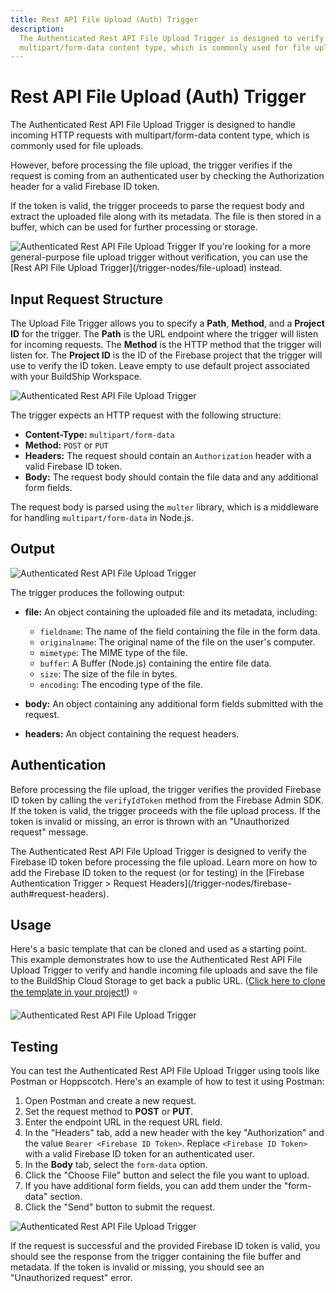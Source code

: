 ```yaml
---
title: Rest API File Upload (Auth) Trigger
description:
  The Authenticated Rest API File Upload Trigger is designed to verify and handle incoming HTTP requests with
  multipart/form-data content type, which is commonly used for file uploads.
---
```



# Rest API File Upload (Auth) Trigger

The Authenticated Rest API File Upload Trigger is designed to handle incoming HTTP requests with multipart/form-data
content type, which is commonly used for file uploads.

However, before processing the file upload, the trigger verifies if the request is coming from an authenticated user by
checking the Authorization header for a valid Firebase ID token.

If the token is valid, the trigger proceeds to parse the request body and extract the uploaded file along with its
metadata. The file is then stored in a buffer, which can be used for further processing or storage.

<Image src={fbFileUpload1} alt='Authenticated Rest API File Upload Trigger' width={1200} />

<Callout>
  If you're looking for a more general-purpose file upload trigger without verification, you can use the [Rest API File
  Upload Trigger](/trigger-nodes/file-upload) instead.
</Callout>

## Input Request Structure

The Upload File Trigger allows you to specify a **Path**, **Method**, and a **Project ID** for the trigger. The **Path**
is the URL endpoint where the trigger will listen for incoming requests. The **Method** is the HTTP method that the
trigger will listen for. The **Project ID** is the ID of the Firebase project that the trigger will use to verify the ID
token. Leave empty to use default project associated with your BuildShip Workspace.

<Image src={fbFileUpload2} alt='Authenticated Rest API File Upload Trigger' width={1200} />

The trigger expects an HTTP request with the following structure:

- **Content-Type:** `multipart/form-data`
- **Method:** `POST` or `PUT`
- **Headers:** The request should contain an `Authorization` header with a valid Firebase ID token.
- **Body:** The request body should contain the file data and any additional form fields.

The request body is parsed using the `multer` library, which is a middleware for handling `multipart/form-data` in
Node.js.

## Output

<Image src={fbFileUpload3} alt='Authenticated Rest API File Upload Trigger' width={1200} />

The trigger produces the following output:

- **file:** An object containing the uploaded file and its metadata, including:

  - `fieldname`: The name of the field containing the file in the form data.
  - `originalname`: The original name of the file on the user's computer.
  - `mimetype`: The MIME type of the file.
  - `buffer`: A Buffer (Node.js) containing the entire file data.
  - `size`: The size of the file in bytes.
  - `encoding`: The encoding type of the file.

- **body:** An object containing any additional form fields submitted with the request.
- **headers:** An object containing the request headers.

## Authentication

Before processing the file upload, the trigger verifies the provided Firebase ID token by calling the `verifyIdToken`
method from the Firebase Admin SDK. If the token is valid, the trigger proceeds with the file upload process. If the
token is invalid or missing, an error is thrown with an "Unauthorized request" message.

<Callout>
  The Authenticated Rest API File Upload Trigger is designed to verify the Firebase ID token before processing the file
  upload. Learn more on how to add the Firebase ID token to the request (or for testing) in the [Firebase Authentication
  Trigger > Request Headers](/trigger-nodes/firebase-auth#request-headers).
</Callout>

## Usage

Here's a basic template that can be cloned and used as a starting point. This example demonstrates how to use the
Authenticated Rest API File Upload Trigger to verify and handle incoming file uploads and save the file to the BuildShip
Cloud Storage to get back a public URL.
([Click here to clone the template in your project!](https://buildship.app/remix?template=basic-firebase-file-upload))
⭐️

<Image src={fbFileUpload4} alt='Authenticated Rest API File Upload Trigger' width={1200} />

## Testing

You can test the Authenticated Rest API File Upload Trigger using tools like Postman or Hoppscotch. Here's an example of
how to test it using Postman:

1. Open Postman and create a new request.
2. Set the request method to **POST** or **PUT**.
3. Enter the endpoint URL in the request URL field.
4. In the "Headers" tab, add a new header with the key "Authorization" and the value `Bearer <Firebase ID Token>`.
   Replace `<Firebase ID Token>` with a valid Firebase ID token for an authenticated user.
5. In the **Body** tab, select the `form-data` option.
6. Click the "Choose File" button and select the file you want to upload.
7. If you have additional form fields, you can add them under the "form-data" section.
8. Click the "Send" button to submit the request.

<Image src={fileUpload5} alt='Authenticated Rest API File Upload Trigger' width={1200} />

If the request is successful and the provided Firebase ID token is valid, you should see the response from the trigger
containing the file buffer and metadata. If the token is invalid or missing, you should see an "Unauthorized request"
error.
